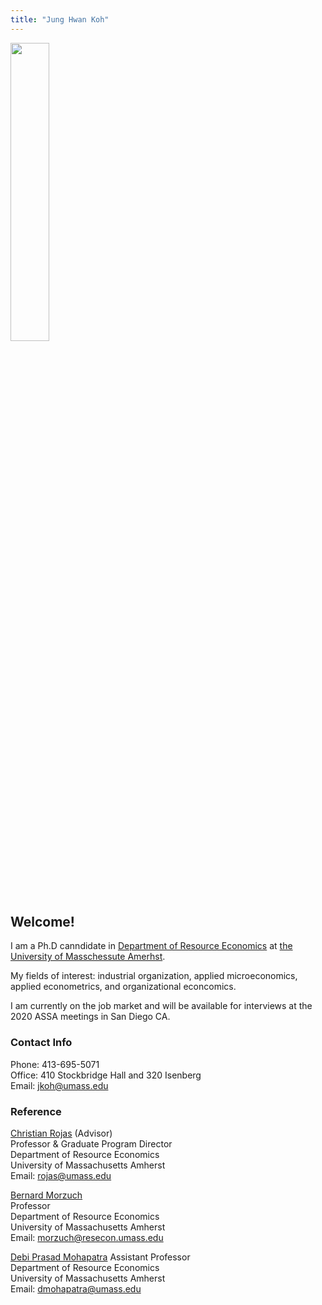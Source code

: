 ```yaml
---
title: "Jung Hwan Koh"
---
```



![](JHKoh.jpg){width=35%}


## Welcome! 
I am a Ph.D canndidate in [Department of Resource Economics](http://www.umass.edu/resec/) at [the University of Masschessute Amerhst](https://www.umass.edu/).

My fields of interest: industrial organization, applied microeconomics, applied econometrics, and organizational econcomics. 

I am currently on the job market and will be available for interviews at the 2020 ASSA meetings in San Diego CA. 

### Contact Info
Phone: 413-695-5071  
Office: 410 Stockbridge Hall and 320 Isenberg  
Email: [jkoh@umass.edu](mailto:jkoh@umass.edu)  


### Reference
[Christian Rojas](https://www.umass.edu/resec/people/rojas) (Advisor)  
Professor & Graduate Program Director    
Department of Resource Economics  
University of Massachusetts Amherst  
Email: [rojas@umass.edu](mailto:rojas@umass.edu)  

[Bernard Morzuch](https://www.umass.edu/resec/people/morzuch)  
Professor  
Department of Resource Economics  
University of Massachusetts Amherst  
Email: [morzuch@resecon.umass.edu](mailto:morzuch@resecon.umass.edu)  

[Debi Prasad Mohapatra](https://sites.google.com/a/cornell.edu/debi-prasad/) 
Assistant Professor  
Department of Resource Economics  
University of Massachusetts Amherst  
Email: [dmohapatra@umass.edu](mailto:dmohapatra@umass.edu)  
